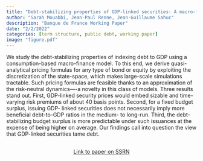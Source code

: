 ```yaml
---
title: "Debt-stabilizing properties of GDP-linked securities: A macro-finance perspective"
author: "Sarah Mouabbi, Jean-Paul Renne, Jean-Guillaume Sahuc"
description: "Banque de France Working Paper"
date: "2/2/2022"
categories: [term structure, public debt, working paper]
image: "figure.pdf"
---
```


<!-- description: "Affine Term Structure Model that provides non-negative yields and is able to accommodate a short-term rate that stays at the zero lower bound (ZLB) for extended periods of time." -->

<!-- subtitle: -->

<!-- image: "figure.jpeg" -->

We study the debt-stabilizing properties of indexing debt to GDP using a consumption-based macro-finance model. To this end, we derive quasi-analytical pricing formulas for any type of bond or equity by exploiting the discretization of the state-space, which makes large-scale simulations tractable. Such pricing formulas are feasible thanks to an approximation of the risk-neutral dynamics—-a novelty in this class of models. Three results stand out. First, GDP-linked security prices would embed sizable and time-varying risk premiums of about 40 basis points. Second, for a fixed budget surplus, issuing GDP- linked securities does not necessarily imply more beneficial debt-to-GDP ratios in the medium- to long-run. Third, the debt-stabilizing budget surplus is more predictable under such issuances at the expense of being higher on average. Our findings call into question the view that GDP-linked securities tame debt.


```{=html}
<div  style="margin: 30px; text-align: center;">
<a class="btn btn-primary" href="https://papers.ssrn.com/sol3/papers.cfm?abstract_id=3591202" role="button" target="_blank" style="padding: 5px 5px;">Link to paper on SSRN</a>
</div>
```

<!-- In order to have bibtex in place of R code, add in front matter: -->
<!-- format: -->
<!--   html: -->
<!--     code-fold: true -->
<!--     code-summary: "Bibtex" -->

<!-- ```{r essai, eval=FALSE} -->
<!-- article = { -->
<!--   author = {JPR}, -->
<!--   year=2010 -->
<!-- } -->
<!-- ``` -->
